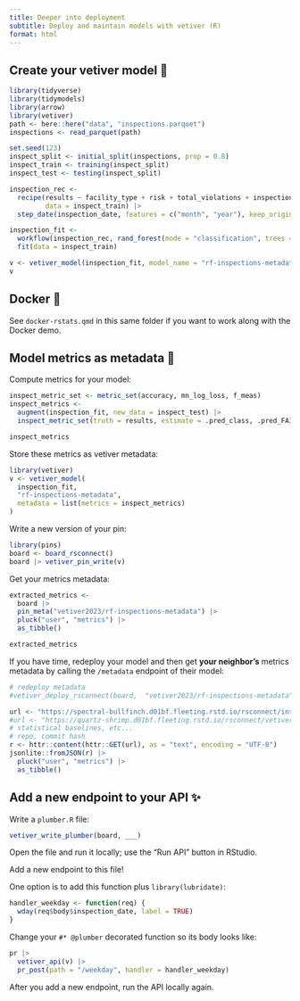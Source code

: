 ```yaml
---
title: Deeper into deployment
subtitle: Deploy and maintain models with vetiver (R)
format: html
---
```


## Create your vetiver model 🏺

```r
library(tidyverse)
library(tidymodels)
library(arrow)
library(vetiver)
path <- here::here("data", "inspections.parquet")
inspections <- read_parquet(path)

set.seed(123)
inspect_split <- initial_split(inspections, prop = 0.8)
inspect_train <- training(inspect_split)
inspect_test <- testing(inspect_split)

inspection_rec <- 
  recipe(results ~ facility_type + risk + total_violations + inspection_date, 
         data = inspect_train) |> 
  step_date(inspection_date, features = c("month", "year"), keep_original_cols = FALSE)

inspection_fit <-
  workflow(inspection_rec, rand_forest(mode = "classification", trees = 1e3)) |> 
  fit(data = inspect_train)

v <- vetiver_model(inspection_fit, model_name = "rf-inspections-metadata")
v
```

## Docker 🐳

See `docker-rstats.qmd` in this same folder if you want to work along with the Docker demo.

## Model metrics as metadata 🎯

Compute metrics for your model:

```r
inspect_metric_set <- metric_set(accuracy, mn_log_loss, f_meas)
inspect_metrics <-
  augment(inspection_fit, new_data = inspect_test) |>
  inspect_metric_set(truth = results, estimate = .pred_class, .pred_FAIL)

inspect_metrics
```

Store these metrics as vetiver metadata:

```r
library(vetiver)
v <- vetiver_model(
  inspection_fit, 
  "rf-inspections-metadata", 
  metadata = list(metrics = inspect_metrics)
)
```

Write a new version of your pin:

```r
library(pins)
board <- board_rsconnect()
board |> vetiver_pin_write(v)
```

Get your metrics metadata:

```r
extracted_metrics <- 
  board |> 
  pin_meta("vetiver2023/rf-inspections-metadata") |> 
  pluck("user", "metrics") |> 
  as_tibble()

extracted_metrics
```

If you have time, redeploy your model and then get **your neighbor's** metrics metadata by calling the `/metadata` endpoint of their model:

```r
# redeploy metadata
#vetiver_deploy_rsconnect(board,  "vetiver2023/rf-inspections-metadata")

url <- "https://spectral-bullfinch.d01bf.fleeting.rstd.io/rsconnect/inspection-rf-api/metadata"
#url <- "https://quartz-shrimp.d01bf.fleeting.rstd.io/rsconnect/vetiver_rf_jrose/metadata
# statistical baselines, etc...
# repo, commit hash
r <- httr::content(httr::GET(url), as = "text", encoding = "UTF-8")
jsonlite::fromJSON(r) |> 
  pluck("user", "metrics") |> 
  as_tibble()
```

## Add a new endpoint to your API ✨

Write a `plumber.R` file:

```r
vetiver_write_plumber(board, ___)
```

Open the file and run it locally; use the "Run API" button in RStudio.

Add a new endpoint to this file! 

One option is to add this function plus `library(lubridate)`:

```r
handler_weekday <- function(req) {
  wday(req$body$inspection_date, label = TRUE)
}
```

Change your `#* @plumber` decorated function so its body looks like:

```r
pr |>  
  vetiver_api(v) |> 
  pr_post(path = "/weekday", handler = handler_weekday)
```

After you add a new endpoint, run the API locally again.
